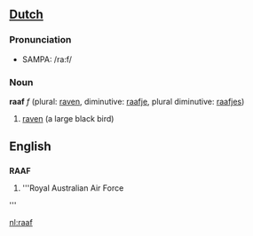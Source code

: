 ==[[Dutch]]==

=== Pronunciation ===
*SAMPA: /ra:f/

=== Noun ===
'''raaf''' ''f'' (plural: [[raven]], diminutive: [[raafje]], plural diminutive: [[raafjes]])

# [[raven]] (a large black bird)

==English==
==={{Initialism}}===
'''RAAF''' 
# '''Royal Australian Air Force
'''

[[nl:raaf]]